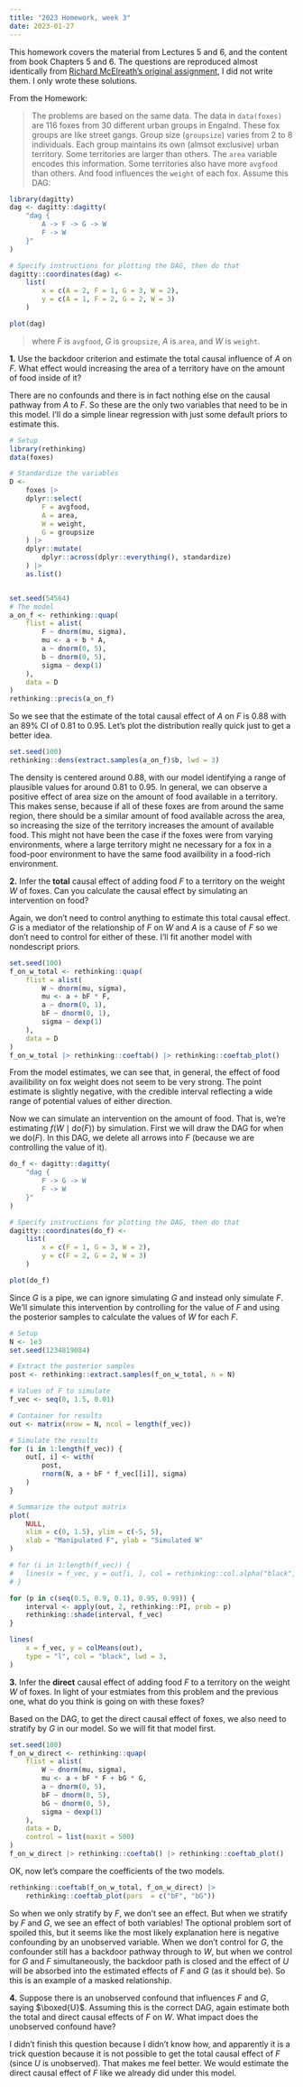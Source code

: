 ```yaml
---
title: "2023 Homework, week 3"
date: 2023-01-27
---
```


This homework covers the material from Lectures 5 and 6, and the content from
book Chapters 5 and 6. The questions are reproduced almost identically from
[Richard McElreath's original assignment](https://github.com/rmcelreath/stat_rethinking_2023/blob/main/homework/week03.pdf), I did not write them. I only wrote these solutions.

From the Homework:

> The problems are based on the same data. The data in `data(foxes)` are 116
foxes from 30 different urban groups in Engalnd. These fox groups are like
street gangs. Group size (`groupsize`) varies from 2 to 8 individuals. Each
group maintains its own (almsot exclusive) urban territory. Some territories
are larger than others. The `area` variable encodes this information. Some
territories also have more `avgfood` than others. And food influences the
`weight` of each fox. Assume this DAG:

```r
library(dagitty)
dag <- dagitty::dagitty(
	"dag {
		A -> F -> G -> W
		F -> W
	}"
)

# Specify instructions for plotting the DAG, then do that
dagitty::coordinates(dag) <-
	list(
		x = c(A = 2, F = 1, G = 3, W = 2),
		y = c(A = 1, F = 2, G = 2, W = 3)
	)

plot(dag)
```

> where $F$ is `avgfood`, $G$ is `groupsize`, $A$ is `area`, and $W$ is
`weight`.


::: {.callout-note appearance="simple" icon=false}

**1.** Use the backdoor criterion and estimate the total causal influence of
$A$ on $F$. What effect would increasing the area of
a territory have on the amount of food inside of it?

:::

There are no confounds and there is in fact nothing else on the causal
pathway from $A$ to $F$. So these are the only two variables that need to
be in this model. I'll do a simple linear regression with just some default
priors to estimate this.

```r
# Setup
library(rethinking)
data(foxes)

# Standardize the variables
D <-
	foxes |>
	dplyr::select(
		F = avgfood,
		A = area,
		W = weight,
		G = groupsize
	) |>
	dplyr::mutate(
		dplyr::across(dplyr::everything(), standardize)
	) |>
	as.list()


set.seed(54564)
# The model
a_on_f <- rethinking::quap(
	flist = alist(
		F ~ dnorm(mu, sigma),
		mu <- a + b * A,
		a ~ dnorm(0, 5),
		b ~ dnorm(0, 5),
		sigma ~ dexp(1)
	),
	data = D
)
rethinking::precis(a_on_f)
```
 
So we see that the estimate of the total causal effect of $A$ on $F$ is
$0.88$ with an $89\%$ CI of $0.81$ to $0.95$. Let's plot the distribution
really quick just to get a better idea.

```r
set.seed(100)
rethinking::dens(extract.samples(a_on_f)$b, lwd = 3)
```

The density is centered around 0.88, with our model identifying a range of
plausible values for around 0.81 to 0.95. In general, we can observe a
positive effect of area size on the amount of food available in a territory.
This makes sense, because if all of these foxes are from around the same
region, there should be a similar amount of food available across the area,
so increasing the size of the territory increases the amount of available
food. This might not have been the case if the foxes were from varying
environments, where a large territory might ne necessary for a fox in a food-poor
environment to have the same food availbility in a food-rich environment.

::: {.callout-note appearance="simple" icon=false}

**2.** Infer the **total** causal effect of adding food $F$ to a territory on
the weight $W$ of foxes. Can you calculate the causal effect by simulating an
intervention on food?

:::

Again, we don't need to control anything to estimate this total causal effect.
$G$ is a mediator of the relationship of $F$ on $W$ and $A$ is a cause of $F$
so we don't need to control for either of these. I'll fit another model
with nondescript priors.

```r
set.seed(100)
f_on_w_total <- rethinking::quap(
	flist = alist(
		W ~ dnorm(mu, sigma),
		mu <- a + bF * F,
		a ~ dnorm(0, 1),
		bF ~ dnorm(0, 1),
		sigma ~ dexp(1)
	),
	data = D
)
f_on_w_total |> rethinking::coeftab() |> rethinking::coeftab_plot()
```

From the model estimates, we can see that, in general, the effect of food
availibility on fox weight does not seem to be very strong. The point estimate
is slightly negative, with the credible interval reflecting a wide range of
potential values of either direction.

Now we can simulate an intervention on the amount of food. That is, we're
estimating $f(W \mid \text{do}(F))$ by simulation. First we will draw the
DAG for when we $\text{do}(F)$. In this DAG, we delete all arrows into $F$
(because we are controlling the value of it).

```r
do_f <- dagitty::dagitty(
	"dag {
		F -> G -> W
		F -> W
	}"
)

# Specify instructions for plotting the DAG, then do that
dagitty::coordinates(do_f) <-
	list(
		x = c(F = 1, G = 3, W = 2),
		y = c(F = 2, G = 2, W = 3)
	)

plot(do_f)
```

Since $G$ is a pipe, we can ignore simulating $G$ and instead only simulate $F$.
We'll simulate this intervention by controlling for the value of $F$ and using
the posterior samples to calculate the values of $W$ for each $F$.

```r
# Setup
N <- 1e3
set.seed(1234819084)

# Extract the posterior samples
post <- rethinking::extract.samples(f_on_w_total, n = N)

# Values of F to simulate
f_vec <- seq(0, 1.5, 0.01)

# Container for results
out <- matrix(nrow = N, ncol = length(f_vec))

# Simulate the results
for (i in 1:length(f_vec)) {
	out[, i] <- with(
		post,
		rnorm(N, a + bF * f_vec[[i]], sigma)
	)
}

# Summarize the output matrix
plot(
	NULL,
	xlim = c(0, 1.5), ylim = c(-5, 5),
	xlab = "Manipulated F", ylab = "Simulated W"
)

# for (i in 1:length(f_vec)) {
# 	lines(x = f_vec, y = out[i, ], col = rethinking::col.alpha("black", 0.05))
# }

for (p in c(seq(0.5, 0.9, 0.1), 0.95, 0.99)) {
	interval <- apply(out, 2, rethinking::PI, prob = p)
	rethinking::shade(interval, f_vec)
}

lines(
	x = f_vec, y = colMeans(out),
	type = "l", col = "black", lwd = 3,
)

```

::: {.callout-note appearance="simple" icon=false}

**3.** Infer the **direct** causal effect of adding food $F$ to a territory on the weight $W$ of foxes. In light of your estmiates from this problem and the previous one, what do you think is going on with these foxes?

:::

Based on the DAG, to get the direct causal effect of foxes, we also need to stratify by $G$ in our model. So we will fit that model first.

```r
set.seed(100)
f_on_w_direct <- rethinking::quap(
	flist = alist(
		W ~ dnorm(mu, sigma),
		mu <- a + bF * F + bG * G,
		a ~ dnorm(0, 5),
		bF ~ dnorm(0, 5),
		bG ~ dnorm(0, 5),
		sigma ~ dexp(1)
	),
	data = D,
	control = list(maxit = 500)
)
f_on_w_direct |> rethinking::coeftab() |> rethinking::coeftab_plot()
```

OK, now let's compare the coefficients of the two models.

```r
rethinking::coeftab(f_on_w_total, f_on_w_direct) |>
	rethinking::coeftab_plot(pars  = c("bF", "bG"))
```

So when we only stratify by $F$, we don't see an effect. But when we stratify
by $F$ and $G$, we see an effect of both variables! The optional problem
sort of spoiled this, but it seems like the most likely explanation here is
negative confounding by an unobserved variable. When we don't control for $G$,
the confounder still has a backdoor pathway through to $W$, but when we control
for $G$ and $F$ simultaneously, the backdoor path is closed and the effect of
$U$ will be absorbed into the estimated effects of $F$ and $G$ (as it should
be). So this is an example of a masked relationship.

::: {.callout-note appearance="simple" icon=false}

**4.** Suppose there is an unobserved confound that influences $F$ and $G$,
saying $\boxed{U}$. Assuming this is the correct DAG, again estimate both the
total and direct causal effects of $F$ on $W$. What impact does the
unobserved confound have?

:::

I didn't finish this question because I didn't know how, and apparently it is
a trick question because it is not possible to get the total causal effect of
$F$ (since $U$ is unobserved). That makes me feel better. We would estimate
the direct causal effect of $F$ like we already did under this model.



<!-- END OF FILE -->
